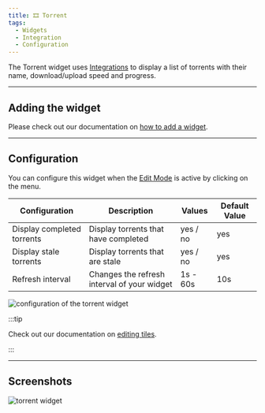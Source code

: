 ```yaml
---
title: 🎞️ Torrent
tags:
  - Widgets
  - Integration
  - Configuration
---
```


The Torrent widget uses [Integrations](/docs/management/integrations/index) to display a list of torrents with their name, download/upload speed and progress.

---

## Adding the widget
Please check out our documentation on [how to add a widget](/docs/getting-started/introduction/after-the-installation#adding-widgets).

---

## Configuration

You can configure this widget when the [Edit Mode](/docs/getting-started/introduction/after-the-installation#entering-edit-mode) is active by clicking on the menu.

| Configuration         | Description | Values | Default Value |
| --------------------- | ----------- | ------ | ------------- |
| Display completed torrents | Display torrents that have completed | yes / no | yes |
| Display stale torrents | Display torrents that are stale | yes / no | yes |
| Refresh interval | Changes the refresh interval of your widget | 1s - 60s | 10s |

![configuration of the torrent widget](./img/torrent/widget-torrent-configuration.webp)

:::tip

Check out our documentation on [editing tiles](/docs/getting-started/introduction/after-the-installation#organizing-and-re-arranging-your-dashboard).

:::

---

## Screenshots

![torrent widget](./img/torrent/widget-torrent.webp)
